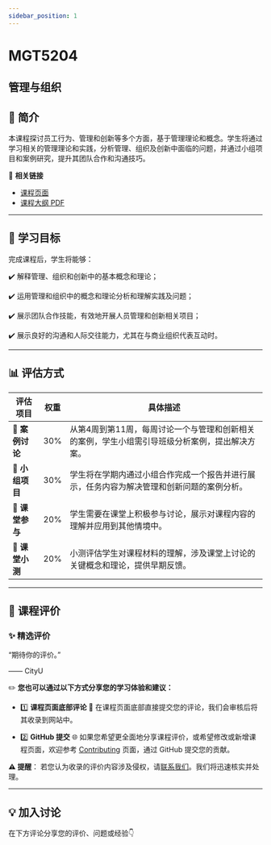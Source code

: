 ```yaml
---
sidebar_position: 1
---
```


# MGT5204
## 管理与组织

## **📘 简介**
本课程探讨员工行为、管理和创新等多个方面，基于管理理论和概念。学生将通过学习相关的管理理论和实践，分析管理、组织及创新中面临的问题，并通过小组项目和案例研究，提升其团队合作和沟通技巧。

🔗 **相关链接**
- [课程页面](https://www.cityu.edu.hk/catalogue/pg/202425/course/MGT5204.htm)
- [课程大纲 PDF](https://www.cityu.edu.hk/catalogue/pg/202425/course/MGT5204.pdf)

---

## **🎯 学习目标**

完成课程后，学生将能够：

✔️ 解释管理、组织和创新中的基本概念和理论；

✔️ 运用管理和组织中的概念和理论分析和理解实践及问题；

✔️ 展示团队合作技能，有效地开展人员管理和创新相关项目；

✔️ 展示良好的沟通和人际交往能力，尤其在与商业组织代表互动时。

---

## **📊 评估方式**

| **评估项目**          | **权重** | **具体描述**                                                                                       |
|----------------------|---------|---------------------------------------------------------------------------------------------------|
| **📄 案例讨论**       | 30%     | 从第4周到第11周，每周讨论一个与管理和创新相关的案例，学生小组需引导班级分析案例，提出解决方案。 |
| **📄 小组项目**       | 30%     | 学生将在学期内通过小组合作完成一个报告并进行展示，任务内容为解决管理和创新问题的案例分析。       |
| **📄 课堂参与**       | 20%     | 学生需要在课堂上积极参与讨论，展示对课程内容的理解并应用到其他情境中。                          |
| **📄 课堂小测**       | 20%     | 小测评估学生对课程材料的理解，涉及课堂上讨论的关键概念和理论，提供早期反馈。                    |

---

## **💬 课程评价**

### ✨ **精选评价**
<div className={commentStyles.commentBox}>
    <p className={commentStyles.commentText}>
        “期待你的评价。”
    </p>
    <p className={commentStyles.commentAuthor}>—— CityU</p>
</div>

✏️ **您也可以通过以下方式分享您的学习体验和建议：**

- 1️⃣ **课程页面底部评论**
💬 在课程页面底部直接提交您的评论，我们会审核后将其收录到网站中。

- 2️⃣ **GitHub 提交**
🌐 如果您希望更全面地分享课程评价，或希望修改或新增课程页面，欢迎参考 [Contributing](https://penjc.github.io/cityU-navigator/contributing) 页面，通过 GitHub 提交您的贡献。

**⚠️ 提醒**：
若您认为收录的评价内容涉及侵权，请[联系我们](https://github.com/penjc/cityU-navigator/issues)。我们将迅速核实并处理。

---

## **💡 加入讨论**

在下方评论分享您的评价、问题或经验👇
<Utterances />